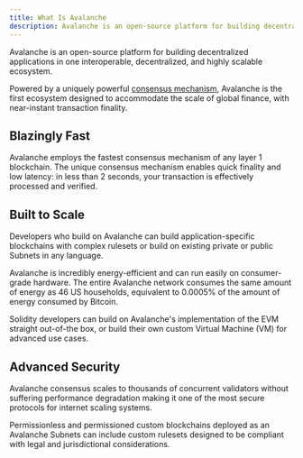 ```yaml
---
title: What Is Avalanche
description: Avalanche is an open-source platform for building decentralized applications in one interoperable, decentralized, and highly scalable ecosystem. Powered by a uniquely powerful consensus mechanism, Avalanche is the first ecosystem designed to accommodate the scale of global finance, with near-instant transaction finality.
---
```


Avalanche is an open-source platform for building decentralized applications in one interoperable, decentralized, and highly scalable ecosystem.

Powered by a uniquely powerful [consensus mechanism](./avalanche-consensus.mdx), Avalanche is the first ecosystem designed to accommodate the scale of global finance, with near-instant transaction finality.

## Blazingly Fast

Avalanche employs the fastest consensus mechanism of any layer 1 blockchain. The unique consensus mechanism enables quick finality and low latency: in less than 2 seconds, your transaction is effectively processed and verified.

## Built to Scale

Developers who build on Avalanche can build application-specific blockchains with complex rulesets or build on existing private or public Subnets in any language.

Avalanche is incredibly energy-efficient and can run easily on consumer-grade hardware. The entire Avalanche network consumes the same amount of energy as 46 US households, equivalent to 0.0005% of the amount of energy consumed by Bitcoin.

Solidity developers can build on Avalanche's implementation of the EVM straight out-of-the box, or build their own custom Virtual Machine (VM) for advanced use cases.

## Advanced Security

Avalanche consensus scales to thousands of concurrent validators without suffering performance degradation making it one of the most secure protocols for internet scaling systems.

Permissionless and permissioned custom blockchains deployed as an Avalanche Subnets can include custom rulesets designed to be compliant with legal and jurisdictional considerations.